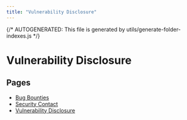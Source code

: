 ```yaml
---
title: "Vulnerability Disclosure"
---
```


{/* AUTOGENERATED: This file is generated by utils/generate-folder-indexes.js */}

# Vulnerability Disclosure

## Pages

- [Bug Bounties](/vulnerability-disclosure/bug-bounties)
- [Security Contact](/vulnerability-disclosure/security-contact)
- [Vulnerability Disclosure](/vulnerability-disclosure/overview)
